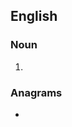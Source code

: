 {{also|raisons d'etre}}
==English==

===Noun===
{{head|en|noun form}}

# {{plural of|raison d'être|lang=en}}

===Anagrams===
* {{anagrams|en|a=adeeinorrsst|noise traders|raison d'êtres|risedronates}}